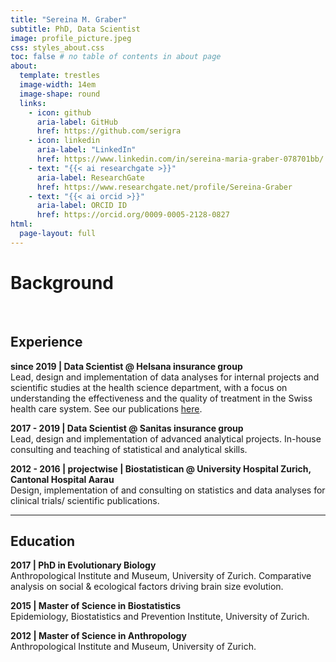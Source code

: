 ```yaml
---
title: "Sereina M. Graber"
subtitle: PhD, Data Scientist
image: profile_picture.jpeg
css: styles_about.css
toc: false # no table of contents in about page
about:
  template: trestles
  image-width: 14em
  image-shape: round
  links:
    - icon: github
      aria-label: GitHub
      href: https://github.com/serigra
    - icon: linkedin
      aria-label: "LinkedIn"
      href: https://www.linkedin.com/in/sereina-maria-graber-078701bb/
    - text: "{{< ai researchgate >}}"
      aria-label: ResearchGate
      href: https://www.researchgate.net/profile/Sereina-Graber
    - text: "{{< ai orcid >}}"
      aria-label: ORCID ID
      href: https://orcid.org/0009-0005-2128-0827
html:
  page-layout: full
---
```


# Background

<br>

## Experience

**since 2019 \| Data Scientist \@ Helsana insurance group**\
Lead, design and implementation of data analyses for internal projects and scientific studies at the health science department, with a focus on understanding the effectiveness and the quality of treatment in the Swiss health care system. See our publications [here]('https://www.helsana.ch/de/helsana-gruppe/medien-publikationen/wissenschaftliche-publikationen.html').

**2017 - 2019 \| Data Scientist \@ Sanitas insurance group**\
Lead, design and implementation of advanced analytical projects. In-house consulting and teaching of statistical and analytical skills.

**2012 - 2016 \| projectwise \| Biostatistican \@ University Hospital Zurich, Cantonal Hospital Aarau**\
Design, implementation of and consulting on statistics and data analyses for clinical trials/ scientific publications.

<hr>

## Education

**2017 \| PhD in Evolutionary Biology**\
Anthropological Institute and Museum, University of Zurich. Comparative analysis on social & ecological factors driving brain size evolution.

**2015 \| Master of Science in Biostatistics**\
Epidemiology, Biostatistics and Prevention Institute, University of Zurich.

**2012 \| Master of Science in Anthropology**\
Anthropological Institute and Museum, University of Zurich.
